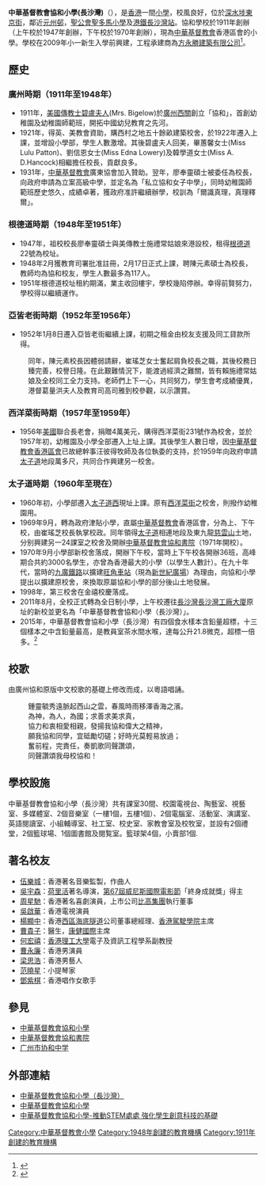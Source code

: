 {{Infobox School
| name        = 中華基督教會協和小學(長沙灣)<br/>C.C.C. Heep Woh Primary School (Cheung Sha Wan)
| other_name  = 
| image       = [[File:_C.C.C._Heep_Woh_Primary_School_(Cheung_Sha_Wan).jpg|280px]]
| logo        =
| motto       = 爾識真理，真理釋爾
| established = 2010
| type        = 津貼小學
| religion    = [[基督新教|基督新教]]
| affiliation = [[中華基督教會香港區會|中華基督教會香港區會]]
| district    = [[深水埗區|深水埗區]]
| grades      = 小學（小一至小六）
| superintendent = 翁傳鏗牧師
| principal = 蔡世鴻先生
| vice_principal = 陳國源先生
| dean        = 
| college     = 
| house       = 
| sc          =
| cs          =
| faculty     = 
| staff       = 
| students    = 大概1000 人 - 30班（A,B,C,D,E)
| athletics   = 
| conference  = 
| tree        =
| colors      = 
| mascot      = 
| magazine    = 
| free_label  = 學生性別
| free_text   = 男女
| free_label2 = 校網
| free_text2  = 40
| free_label3 = 
| free_text3  = 
| address     = [[香港|香港]][[九龍|九龍]][[深水埗|深水埗]][[東京街|東京街]]18號
|number   = 21119099
| fax         = 21119826
| website     = http://www.heepwohcsw.edu.hk
}}

'''中華基督教會協和小學(長沙灣)'''（{{lang-en|'''C.C.C. Heep Woh Primary School (Cheung Sha Wan)'''}}），是[[香港|香港]]一間[[小學|小學]]，校風良好，位於[[深水埗|深水埗]][[東京街|東京街]]，鄰近[[元州邨|元州邨]]，[[聖公會聖多馬小學|聖公會聖多馬小學]]及[[港鐵|港鐵]][[長沙灣站|長沙灣站]]。協和學校於1911年創辦（上午校於1947年創辦，下午校於1970年創辦），現為[[中華基督教會|中華基督教會]]香港區會的小學。學校在2009年小一新生入學前興建，工程承建商為[[方永勝建築有限公司|方永勝建築有限公司]]<ref>{{Cite web |url=http://www.fws.com.hk/project.php?page=2&list_id=71 |title=Primary School at Fuk Wing Street, Sham Shui Po |publisher=fong wing shing |accessdate=2019-06-17 |language=en |deadurl=no |archive-date=2019-08-17 |archive-url=https://web.archive.org/web/20190817002442/http://www.fws.com.hk/project.php?page=2&list_id=71 }}</ref>。

== 歷史 ==
=== 廣州時期（1911年至1948年） ===
* 1911年，[[美國|美國]][[傳教士|傳教士]][[碧盧夫人|碧盧夫人]](Mrs. Bigelow)於[[廣州|廣州]][[西關|西關]]創立「協和」，首創幼稚園及幼稚園師範班，開拓中國幼兒教育之先河。
* 1921年，得英、美教會資助，購西村之地五十餘畝建築校舍，於1922年遷入上課，並增設小學部，學生人數激增。其後碧盧夫人回美，畢蕙馨女士(Miss Lulu Patton)、劉信恩女士(Miss Edna Lowery)及韓學道女士(Miss A. D.Hancock)相繼擔任校長，貢獻良多。
* 1931年，[[中華基督教會|中華基督教會]]廣東協會加入贊助。翌年，廖奉靈碩士被委任為校長，向政府申請為立案高級中學，並定名為「私立協和女子中學」，同時幼稚園師範班歷史悠久，成績卓著，獲政府准許繼續辦學，校訓為「爾識真理，真理釋爾」。

===根德道時期（1948年至1951年）===
* 1947年，祖校校長廖奉靈碩士與美傳教士施禮常姑娘來港設校，租得[[根德道|根德道]]22號為校址。
* 1948年2月獲教育司署批准註冊，2月17日正式上課，聘陳元素碩士為校長，教師均為協和校友，學生人數最多為117人。
* 1951年根德道校址租約期滿，業主收回樓宇，學校幾陷停辦。幸得前賢努力，學校得以繼續運作。

===亞皆老街時期（1952年至1956年）===
* 1952年1月8日遷入亞皆老街繼續上課，初期之租金由校友支援及同工貸款所得。
:同年，陳元素校長因體弱請辭，崔瑤芝女士奮起肩負校長之職，其後校務日臻完善，校譽日隆。在此艱難情況下，能渡過經濟之難關，皆有賴施禮常姑娘及全校同工全力支持。老師們上下一心，共同努力，學生會考成績優異，港督葛量洪夫人及教育司高司雅到校參觀，以示讚賞。

===西洋菜街時期（1957年至1959年）===
* 1956年[[美國|美國]]聯合長老會，捐贈4萬美元，購得西洋菜街231號作為校舍，並於1957年初，幼稚園及小學全部遷入上址上課。其後學生人數日增，因[[中華基督教會香港區會|中華基督教會香港區會]]已故總幹事汪彼得牧師及各位執委的支持，於1959年向政府申請[[太子道|太子道]]地段萬多尺，共同合作興建另一校舍。

===太子道時期（1960年至現在）===
* 1960年初，小學部遷入[[太子道西|太子道西]]現址上課。原有[[西洋菜街|西洋菜街]]之校舍，則撥作幼稚園用。
* 1969年9月，轉為政府津貼小學，直屬[[中華基督教會|中華基督教會]]香港區會，分為上、下午校，由崔瑤芝校長執掌校政。同年領得[[太子道|太子道]]相連地段及東九龍[[慈雲山|慈雲山]]土地，分别興建另一24課室之校舍及開辦[[中華基督教會協和書院|中華基督教會協和書院]]（1971年開校）。
* 1970年9月小學部新校舍落成，開辦下午校，當時上下午校各開辦36班，高峰期合共約3000名學生，亦曾為香港最大的小學（以學生人數計）。在九十年代，當時的[[九廣鐵路|九廣鐵路]]以擴建[[旺角東站|旺角車站]]（現為[[新世紀廣場|新世紀廣場]]）為理由，向協和小學提出以擴建原校舍，來換取原屬協和小學的部分後山土地發展。
* 1998年，第三校舍在金禧校慶落成。
* 2011年8月，全校正式轉為全日制小學，上午校遷往[[長沙灣|長沙灣]][[長沙灣工廠大廈|長沙灣工廠大廈]]原址的新校並更名為「中華基督教會協和小學（長沙灣）」。
* 2015年，中華基督教會協和小學（長沙灣）有四個食水樣本含鉛量超標，十三個樣本之中含鉛量最高，是教員室茶水間水喉，達每公升21.8微克，超標一倍多。<ref>{{cite web|url=http://cablenews.i-cable.com/webapps/news_video/index.php?news_id=465162|title=長沙灣協和小學食水含鉛量超標|work=[[有線新聞|有線新聞]]|date=2015年8月28日}}{{zh-yue}}</ref>

== 校歌 ==
由廣州協和原版中文校歌的基礎上修改而成，以粵語唱誦。

:鍾靈毓秀遠脈起西山之雲，春風時雨移澤香海之濱。
:為神，為人，為國；求善求美求真，
:協力和衷相愛相親，發揚我協和偉大之精神，
:願我協和同學，宜砥勵切磋；好時光莫輕易放過；
:奮前程，完責任，奏凱歌同聲讚頌，
:同聲讚頌我母校協和！

== 學校設施 ==
中華基督教會協和小學（長沙灣）共有課室30間、校園電視台、陶藝室、視藝室、多媒體室、2個音樂室（一樓1個，五樓1個）、2個電腦室、活動室、演講室、英語閱讀室、小組輔導室、社工室、校史室、家教會室及校牧室，並設有2個禮堂，2個籃球場、1個圖書館及閱覧室。籃球架4個，小賣部1個.

== 著名校友 ==
*[[伍樂城|伍樂城]]：香港著名音樂監製，作曲人
*[[吳宇森|吳宇森]]：[[荷里活|荷里活]]著名導演，[[第67屆威尼斯國際電影節|第67屆威尼斯國際電影節]]「終身成就獎」得主
*[[周星馳|周星馳]]：香港著名喜劇演員，上市公司[[比高集團|比高集團]]執行董事
*[[吳啟華|吳啟華]]：香港電視演員
*[[楊顯中|楊顯中]]：香港[[西區海底隧道|西區海底隧道]]公司董事總經理、[[香港駕駛學院|香港駕駛學院]]主席
*[[曹貴子|曹貴子]]：醫生，[[康健國際|康健國際]]主席
*[[何宏禧|何宏禧]]：[[香港理工大學|香港理工大學]]電子及資訊工程學系副教授
*[[曹永廉|曹永廉]]：香港男演員
*[[梁思浩|梁思浩]]：香港男藝人
*[[范曉星|范曉星]]：小提琴家
*[[鄧紫棋|鄧紫棋]]：香港唱作女歌手

== 參見 ==
* [[中華基督教會協和小學|中華基督教會協和小學]]
* [[中華基督教會協和書院|中華基督教會協和書院]]
* [[广州市协和中学|广州市协和中学]]

== 外部連結 ==
* [https://web.archive.org/web/20090316131954/http://www.heepwoham.edu.hk/ 中華基督教會協和小學（長沙灣）]
* [http://www.heepwoh.edu.hk/ 中華基督教會協和小學]{{Wayback|url=http://www.heepwoh.edu.hk/ |date=20091007011428 }}
* [https://www.openschool.hk/kol/article/f5714590-d5a8-11e8-84e1-89bd20e4588b/%E5%AD%B8%E6%A0%A1%E5%B0%88%E8%A8%AA/1123/%E4%B8%AD%E8%8F%AF%E5%9F%BA%E7%9D%A3%E6%95%99%E6%9C%83%E5%8D%94%E5%92%8C%E5%B0%8F%E5%AD%B8(%E9%95%B7%E6%B2%99%E7%81%A3) 中華基督教會協和小學-推動STEM處處 強化學生創意科技的基礎]{{Wayback|url=https://www.openschool.hk/kol/article/f5714590-d5a8-11e8-84e1-89bd20e4588b/%E5%AD%B8%E6%A0%A1%E5%B0%88%E8%A8%AA/1123/%E4%B8%AD%E8%8F%AF%E5%9F%BA%E7%9D%A3%E6%95%99%E6%9C%83%E5%8D%94%E5%92%8C%E5%B0%8F%E5%AD%B8(%E9%95%B7%E6%B2%99%E7%81%A3) |date=20181031091826 }}

{{中華基督教會香港區會學校}}

[[Category:中華基督教會小學|Category:中華基督教會小學]]
[[Category:1948年創建的教育機構|Category:1948年創建的教育機構]]
[[Category:1911年創建的教育機構|Category:1911年創建的教育機構]]